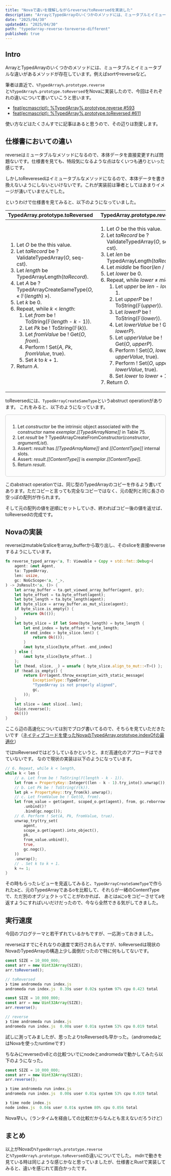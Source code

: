```yaml
---
title: "Novaで違いを理解しながらreverse/toReversedを実装した"
description: "ArrayとTypedArrayのいくつかのメソッドには、ミュータブルとイミュータブルな違いがあるメソッドが存在しています。例えばsortやreverseなど。筆者は直近で、`%TypedArray%.prototype.reverse`と`%TypedArray%.prototype.toReversed`をNovaに実装したので、今回はそれぞれの違いについて書いていこうと思います"
date: "2025/04/30"
updatedAt: "2025/04/30"
path: "typedarray-reverse-toreverse-different"
published: true
---
```


## Intro

ArrayとTypedArrayのいくつかのメソッドには、ミュータブルとイミュータブルな違いがあるメソッドが存在しています。例えばsortやreverseなど。

筆者は直近で、`%TypedArray%.prototype.reverse`と`%TypedArray%.prototype.toReversed`をNovaに実装したので、今回はそれぞれの違いについて書いていこうと思います。

- [feat(ecmascript): %TypedArray%.prototype.reverse #593](https://github.com/trynova/nova/pull/593)
- [feat(ecmascript): %TypedArray%.prototype.toReversed #611](https://github.com/trynova/nova/pull/611)

使い方などはたくさんすでに記事はあると思うので、その辺りは割愛します。

## 仕様書においての違い

reverseはミュータブルなメソッドになるので、本体データを直接変更すれば問題ないです。仕様書を見ても、特段気になるような点はなくいつも通りといった感じです。

しかしtoReveresedはイミュータブルなメソッドになるので、本体データを書き換えないようにしないといけないです。これが実装前は筆者としてはあまりイメージが湧いていませんでした。

というわけで仕様書を見てみると、以下のようになっていました。

<table>
  <thead>
    <tr>
      <th>TypedArray.prototype.toReversed</th>
      <th>TypedArray.prototype.reverse</th>
    </tr>
  </thead>
  <tbody>
    <tr>
      <td>
        <emu-alg>
            <ol>
                <li>Let <var>O</var> be the <emu-val>this</emu-val> value.</li>
                <li>Let <var>taRecord</var> be ? <emu-xref aoid="ValidateTypedArray">ValidateTypedArray</emu-xref>(<var>O</var>, <emu-const>seq-cst</emu-const>).</li>
                <li>Let <var>length</var> be <emu-xref aoid="TypedArrayLength">TypedArrayLength</emu-xref>(<var>taRecord</var>).</li>
                <li>Let <var>A</var> be ? <emu-xref aoid="TypedArrayCreateSameType">TypedArrayCreateSameType</emu-xref>(<var>O</var>, « <emu-xref aoid="𝔽">𝔽</emu-xref>(<var>length</var>) »).</li>
                <li>Let <var>k</var> be 0.</li>
                <li>
                Repeat, while <var>k</var> &lt; <var>length</var>:
                <ol>
                    <li>Let <var>from</var> be ! <emu-xref aoid="ToString">ToString</emu-xref>(<emu-xref aoid="𝔽">𝔽</emu-xref>(<var>length</var> - <var>k</var> - 1)).</li>
                    <li>Let <var>Pk</var> be ! <emu-xref aoid="ToString">ToString</emu-xref>(<emu-xref aoid="𝔽">𝔽</emu-xref>(<var>k</var>)).</li>
                    <li>Let <var>fromValue</var> be ! <emu-xref aoid="Get">Get</emu-xref>(<var>O</var>, <var>from</var>).</li>
                    <li>Perform ! <emu-xref aoid="Set">Set</emu-xref>(<var>A</var>, <var>Pk</var>, <var>fromValue</var>, <emu-val>true</emu-val>).</li>
                    <li>Set <var>k</var> to <var>k</var> + 1.</li>
                </ol>
                </li>
                <li>Return <var>A</var>.</li>
            </ol>
        </emu-alg>
      </td>
      <td>
        <emu-alg>
            <ol>
                <li>Let <var>O</var> be the <emu-val>this</emu-val> value.</li>
                <li>Let <var>taRecord</var> be ? <emu-xref aoid="ValidateTypedArray">ValidateTypedArray</emu-xref>(<var>O</var>, <emu-const>seq-cst</emu-const>).</li>
                <li>Let <var>len</var> be <emu-xref aoid="TypedArrayLength">TypedArrayLength</emu-xref>(<var>taRecord</var>).</li>
                <li>Let <var>middle</var> be <emu-xref aoid="floor">floor</emu-xref>(<var>len</var> / 2).</li>
                <li>Let <var>lower</var> be 0.</li>
                <li>
                    Repeat, while <var>lower</var> ≠ <var>middle</var>:
                    <ol>
                        <li>Let <var>upper</var> be <var>len</var> - <var>lower</var> - 1.</li>
                        <li>Let <var>upperP</var> be ! <emu-xref aoid="ToString">ToString</emu-xref>(<emu-xref aoid="𝔽">𝔽</emu-xref>(<var>upper</var>)).</li>
                        <li>Let <var>lowerP</var> be ! <emu-xref aoid="ToString">ToString</emu-xref>(<emu-xref aoid="𝔽">𝔽</emu-xref>(<var>lower</var>)).</li>
                        <li>Let <var>lowerValue</var> be ! <emu-xref aoid="Get">Get</emu-xref>(<var>O</var>, <var>lowerP</var>).</li>
                        <li>Let <var>upperValue</var> be ! <emu-xref aoid="Get">Get</emu-xref>(<var>O</var>, <var>upperP</var>).</li>
                        <li>Perform ! <emu-xref aoid="Set">Set</emu-xref>(<var>O</var>, <var>lowerP</var>, <var>upperValue</var>, <emu-val>true</emu-val>).</li>
                        <li>Perform ! <emu-xref aoid="Set">Set</emu-xref>(<var>O</var>, <var>upperP</var>, <var>lowerValue</var>, <emu-val>true</emu-val>).</li>
                        <li>Set <var>lower</var> to <var>lower</var> + 1.</li>
                    </ol>
                </li>
                <li>Return <var>O</var>.</li>
            </ol>
        </emu-alg>
      </td>
    </tr>
  </tbody>
</table>

toReversedには、`TypedArrayCreateSameType`というabstruct operationがあります。
これをみると、以下のようになっています。

<div style="border: 1px solid #ccc; padding: 1em; border-radius: 6px;">
  <emu-alg>
    <ol>
      <li>Let <var>constructor</var> be the intrinsic object associated with the <emu-xref>constructor</emu-xref> name <var>exemplar</var>.<var>[[TypedArrayName]]</var> in <emu-xref>Table 75</emu-xref>.</li>
      <li>Let <var>result</var> be ? <emu-xref aoid="TypedArrayCreateFromConstructor">TypedArrayCreateFromConstructor</emu-xref>(<var>constructor</var>, <var>argumentList</var>).</li>
      <li><emu-xref>Assert</emu-xref>: <var>result</var> has <var>[[TypedArrayName]]</var> and <var>[[ContentType]]</var> internal slots.</li>
      <li><emu-xref>Assert</emu-xref>: <var>result</var>.<var>[[ContentType]]</var> is <var>exemplar</var>.<var>[[ContentType]]</var>.</li>
      <li>Return <var>result</var>.</li>
    </ol>
  </emu-alg>
</div>

このabstract operationでは、同じ型のTypedArrayのコピーを作るよう書いてあります。ただコピーと言っても完全なコピーではなく、元の配列と同じ長さの空っぽの配列が作られます。

そして元の配列の値を逆順にセットしていき、終わればコピー後の値を返せば、toReversedの完成です。

## Novaの実装

reverseはmutableなsliceをarray_bufferから取り出し、そのsliceを直接reverseするようにしています。

```rs
fn reverse_typed_array<'a, T: Viewable + Copy + std::fmt::Debug>(
    agent: &mut Agent,
    ta: TypedArray,
    len: usize,
    gc: NoGcScope<'a, '_>,
) -> JsResult<'a, ()> {
    let array_buffer = ta.get_viewed_array_buffer(agent, gc);
    let byte_offset = ta.byte_offset(agent);
    let byte_length = ta.byte_length(agent);
    let byte_slice = array_buffer.as_mut_slice(agent);
    if byte_slice.is_empty() {
        return Ok(());
    }
    let byte_slice = if let Some(byte_length) = byte_length {
        let end_index = byte_offset + byte_length;
        if end_index > byte_slice.len() {
            return Ok(());
        }
        &mut byte_slice[byte_offset..end_index]
    } else {
        &mut byte_slice[byte_offset..]
    };
    let (head, slice, _) = unsafe { byte_slice.align_to_mut::<T>() };
    if !head.is_empty() {
        return Err(agent.throw_exception_with_static_message(
            ExceptionType::TypeError,
            "TypedArray is not properly aligned",
            gc,
        ));
    }
    let slice = &mut slice[..len];
    slice.reverse();
    Ok(())
}
```

ここら辺の高速化については別でブログ書いてるので、そちらを見ていただきたいです（[ネイティブコードを使ったNovaのTypedArray.prototype.indexOfの最適化](https://yossy.dev/posts/nova-typed-array-indexOf-more-optimized)）

ではtoReversedではどうしているかというと、まだ高速化のアプローチはできていないです。
なので現状の実装は以下のようになっています。

```rs
// 6. Repeat, while k < length,
while k < len {
    // a. Let from be ! ToString(𝔽(length - k - 1)).
    let from = PropertyKey::Integer((len - k - 1).try_into().unwrap());
    // b. Let Pk be ! ToString(𝔽(k)).
    let pk = PropertyKey::try_from(k).unwrap();
    // c. Let fromValue be ! Get(O, from).
    let from_value = get(agent, scoped_o.get(agent), from, gc.reborrow())
        .unbind()?
        .bind(gc.nogc());
    // d. Perform ! Set(A, Pk, fromValue, true).
    unwrap_try(try_set(
        agent,
        scope_a.get(agent).into_object(),
        pk,
        from_value.unbind(),
        true,
        gc.nogc(),
    ))
    .unwrap();
    // . Set k to k + 1.
    k += 1;
}
```


その時もらったレビューを見返してみると、`TypedArrayCreateSameType`で作られたaと、元のTypedArrayであるoを比較して、それらが一緒のContentTypeで、ただ別のオブジェクトってことがわかれば、
あとはaにoをコピーさせてaを返すようにすればいいだけだったので、今なら全然できる気がしてきました。

## 実行速度

今回のブログテーマと若干ずれているかもですが、一応測っておきました。

reverseはすでにそれなりの速度で実行されるんですが、toReversedは現状のNovaのTypedArrayの構造上少し面倒だったので特に何もしてないです。

```js
const SIZE = 10_000_000;
const arr = new Uint32Array(SIZE);
arr.toReversed();

// toReversed
❯ time andromeda run index.js
andromeda run index.js  0.39s user 0.02s system 97% cpu 0.423 total

const SIZE = 10_000_000;
const arr = new Uint32Array(SIZE);
arr.reverse();

// reverse
❯ time andromeda run index.js
andromeda run index.js  0.00s user 0.01s system 53% cpu 0.019 total
```

試しに測ってみましたが、思ったよりtoReversedも早かった。（andromedaとはNovaを使ったruntimeです）

ちなみにreverseのv8との比較ついでにnodeとandromedaで動かしてみたら以下のようになった。

```js
const SIZE = 10_000_000;
const arr = new Uint32Array(SIZE);
arr.reverse();

❯ time andromeda run index.js
andromeda run index.js  0.00s user 0.01s system 53% cpu 0.019 total

❯ time node index.js
node index.js  0.04s user 0.01s system 80% cpu 0.056 total
```

Nova早い。（ランタイムを経由しての比較だからなんとも言えないだろうけど）

## まとめ

以上がNovaの`%TypedArray%.prototype.reverse`と`%TypedArray%.prototype.toReversed`の違いについてでした。
mdnで動きを見ている時は同じような感じかなと思っていましたが、仕様書とRustで実装してみると、違いを感じれて面白かったです。

